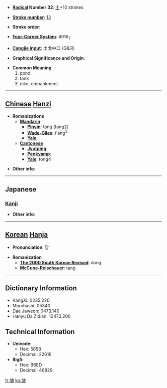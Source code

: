 * '''[[Wiktionary:Chinese radical index| Radical]] Number 32''': [[Wiktionary:Chinese radical index 土|土]]+10 strokes

* '''[[Wiktionary:Chinese total strokes index|Stroke number]]''': [[Wiktionary:Chinese total strokes index 13|13]]

* '''Stroke order''': 

* '''[[Wiktionary:Chinese four corner index|Four-Corner System]]''': 4016<sub>7</sub>

* '''[[Wiktionary:Chinese Cangjie index|Cangjie input]]''': 土戈中口 (GILR)

* '''Graphical Significance and Origin''': 

* '''Common Meaning'''
*#pond
*# tank
*# dike, embankment


----

== [[Chinese]] [[Hanzi]] ==

* '''Romanizations'''
** '''[[Mandarin]]'''
*** '''[[Pinyin]]''': táng (tang2)
*** '''[[Wade-Giles]]''': t'ang<sup>2</sup>
*** '''[[Yale]]''': 
** '''[[Cantonese]]'''
*** '''[[Jyutping]]''':
*** '''[[Penkyamp]]''': 
*** '''[[Yale]]''': tong4

* '''Other info''': 

----

==Japanese==
===[[Kanji]]===
{{kanji|on readings=[[とう]] (tō)
|kun readings=[[つつみ]] (tsutsumi)
}}

* '''Other info''':  

----

== [[Korean]] [[Hanja]] ==

* '''Pronunciation''': 당

* '''Romanization'''
** '''[[The 2000 South Korean Revised Romanization|The 2000 South Korean Revised]]''': dang
** '''[[McCune-Reischauer]]''': tang

----

== Dictionary Information ==

* KangXi: 0235.220
* Morohashi: 05340
* Dae Jaweon: 0473.140
* Hanyu Da Zidian: 10473.200

== Technical Information ==

* '''Unicode''':
** Hex: 5858
** Decimal: 22616
* '''Big5''':
** Hex: B6ED
** Decimal: 46829

[[fr:塘]]
[[ko:塘]]